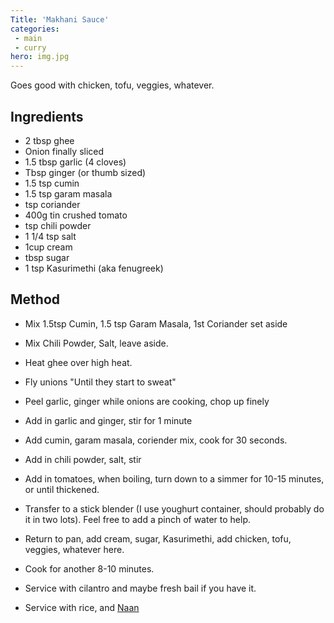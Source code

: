 ```yaml
---
Title: 'Makhani Sauce'
categories:
 - main
 - curry
hero: img.jpg 
---
```

Goes good with chicken, tofu, veggies, whatever.

## Ingredients
* 2 tbsp ghee
* Onion finally sliced
* 1.5 tbsp garlic (4 cloves)
* Tbsp ginger (or thumb sized)
* 1.5 tsp cumin
* 1.5 tsp garam masala
* tsp coriander
* 400g tin crushed tomato
* tsp chili powder
* 1 1/4 tsp salt
* 1cup cream
* tbsp sugar
* 1 tsp Kasurimethi (aka fenugreek)

## Method
* Mix 1.5tsp Cumin, 1.5 tsp Garam Masala, 1st Coriander set aside
* Mix Chili Powder, Salt, leave aside.
* Heat ghee over high heat.
* Fly unions "Until they start to sweat"
* Peel garlic, ginger while onions are cooking, chop up finely
* Add in garlic and ginger, stir for 1 minute
* Add cumin, garam masala, coriender mix, cook for 30 seconds.
* Add in chili powder, salt, stir
* Add in tomatoes, when boiling, turn down to a simmer for 10-15 minutes, or until thickened.
* Transfer to a stick blender (I use youghurt container, should probably do it in two lots).  Feel free to add a pinch of water to help.
* Return to pan, add cream, sugar, Kasurimethi, add chicken, tofu, veggies, whatever here.
* Cook for another 8-10 minutes.
* Service with cilantro and maybe fresh bail if you have it.

* Service with rice, and [Naan](../sourdough-naan)
